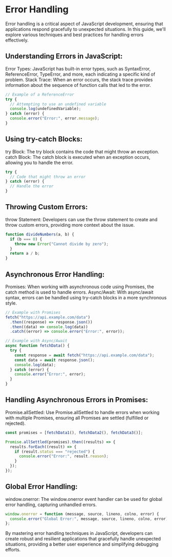 # Error Handling

Error handling is a critical aspect of JavaScript development, ensuring that applications respond gracefully to unexpected situations. In this guide, we'll explore various techniques and best practices for handling errors effectively.

## Understanding Errors in JavaScript:

Error Types: JavaScript has built-in error types, such as SyntaxError, ReferenceError, TypeError, and more, each indicating a specific kind of problem.
Stack Trace: When an error occurs, the stack trace provides information about the sequence of function calls that led to the error.

```js
// Example of a ReferenceError
try {
  // Attempting to use an undefined variable
  console.log(undefinedVariable);
} catch (error) {
  console.error("Error:", error.message);
}
```

## Using try-catch Blocks:

try Block: The try block contains the code that might throw an exception.
catch Block: The catch block is executed when an exception occurs, allowing you to handle the error.

```js
try {
  // Code that might throw an error
} catch (error) {
  // Handle the error
}
```

## Throwing Custom Errors:

throw Statement: Developers can use the throw statement to create and throw custom errors, providing more context about the issue.

```js
function divideNumbers(a, b) {
  if (b === 0) {
    throw new Error("Cannot divide by zero");
  }
  return a / b;
}
```

## Asynchronous Error Handling:

Promises: When working with asynchronous code using Promises, the catch method is used to handle errors.
Async/Await: With async/await syntax, errors can be handled using try-catch blocks in a more synchronous style.

```js
// Example with Promises
fetch("https://api.example.com/data")
  .then((response) => response.json())
  .then((data) => console.log(data))
  .catch((error) => console.error("Error:", error));

// Example with Async/Await
async function fetchData() {
  try {
    const response = await fetch("https://api.example.com/data");
    const data = await response.json();
    console.log(data);
  } catch (error) {
    console.error("Error:", error);
  }
}
```

## Handling Asynchronous Errors in Promises:

Promise.allSettled: Use Promise.allSettled to handle errors when working with multiple Promises, ensuring all Promises are settled (fulfilled or rejected).

```js
const promises = [fetchData1(), fetchData2(), fetchData3()];

Promise.allSettled(promises).then((results) => {
  results.forEach((result) => {
    if (result.status === "rejected") {
      console.error("Error:", result.reason);
    }
  });
});
```

## Global Error Handling:

window.onerror: The window.onerror event handler can be used for global error handling, capturing unhandled errors.

```js
window.onerror = function (message, source, lineno, colno, error) {
  console.error("Global Error:", message, source, lineno, colno, error);
};
```

By mastering error handling techniques in JavaScript, developers can create robust and resilient applications that gracefully handle unexpected situations, providing a better user experience and simplifying debugging efforts.
